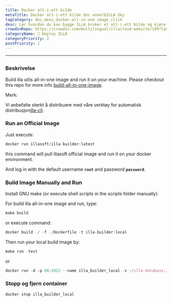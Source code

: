 ```yaml
---
title: Docker alt-i-ett bilde
metaTitle: Docker alt-i-ett bilde doc unnelbILLA Sky
tagCategory: doc_menu_docker-all-in-one-image_click
desc: Lær hvordan du kan bygge ILLA bruker et alt-i-ett bilde og kjøre det på maskinen din.
crowdinRepo: https://crowdin.com/multilingual/illacloud-website/199?languages=no&filter=basic&value=0
categoryName: 👷 Deploy ILLA
categoryPriority: 2
postPriority: 1
---
```


* * *

## <h2 hidden>Docker alt-i-ett bilde</h2>

### Beskrivelse

Build illa utils all-in-one image and run it on your machine. Please checkout this repo for more info [build-all-in-one-image](https://github.com/illacloud/build-all-in-one-image).

Merk:

Vi anbefalte sterkt å distribuere med våre verktøy for automatisk distribusjon[illa-cli](https://github.com/illacloud/illa).

### Run an Official Image

Just execute:

```jsx
docker run illasoft/illa-builder:latest
```

this command will pull illasoft official image and run it on your docker environment.

And log in with the default username **`root`** and password **`password`**.

### Build Image Manually and Run

Install GNU make (or execute shell scripts in the scripts folder manually).

For build illa all-in-one image and run, type:

```jsx
make build
```

or execute command:

```jsx
docker build ./ -f ./Dockerfile -t illa-builder:local
```

Then run your local build image by:

```jsx
make run -test
```

or 

```jsx
docker run -d -p 80:2022 --name illa_builder_local -v ~/illa-database:/opt/illa/database -v ~/illa-drive:/opt/illa/drive illa-builder:local
```

### Stopp og fjern container

```jsx
docker stop illa_builder_local
```
